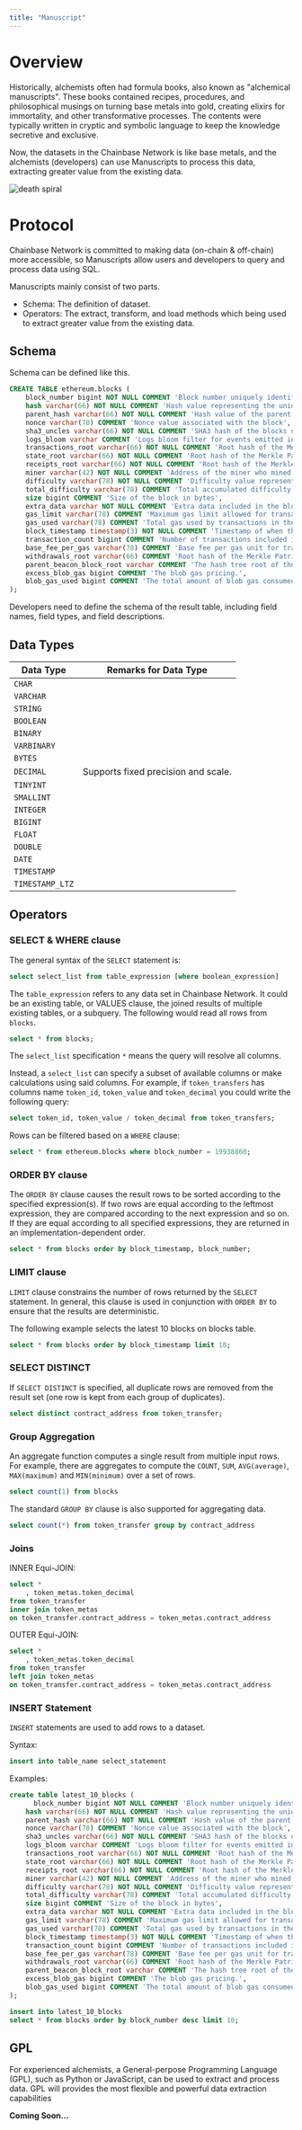 ```yaml
---
title: "Manuscript"
---
```


# Overview

Historically, alchemists often had formula books, also known as "alchemical manuscripts". These books contained recipes, procedures, and philosophical musings on turning base metals into gold, creating elixirs for immortality, and other transformative processes. The contents were typically written in cryptic and symbolic language to keep the knowledge secretive and exclusive.

Now, the datasets in the Chainbase Network is like base metals, and the alchemists (developers) can use Manuscripts to process this data, extracting greater value from the existing data.

![death spiral](../images/manuscripts_overview.png)

# Protocol

Chainbase Network is committed to making data (on-chain & off-chain) more accessible, so Manuscripts allow users and developers to query and process data using SQL.

Manuscripts mainly consist of two parts.

- Schema: The definition of dataset.
- Operators: The extract, transform, and load methods which being used to extract greater value from the existing data.

## Schema

Schema can be defined like this.

```sql
CREATE TABLE ethereum.blocks (
    block_number bigint NOT NULL COMMENT 'Block number uniquely identifying the block',
    hash varchar(66) NOT NULL COMMENT 'Hash value representing the unique identity of the block(with bloom filter)',
    parent_hash varchar(66) NOT NULL COMMENT 'Hash value of the parent block(with bloom filter)',
    nonce varchar(78) COMMENT 'Nonce value associated with the block',
    sha3_uncles varchar(66) NOT NULL COMMENT 'SHA3 hash of the blocks uncle data(with bloom filter)',
    logs_bloom varchar COMMENT 'Logs bloom filter for events emitted in transactions',
    transactions_root varchar(66) NOT NULL COMMENT 'Root hash of the Merkle Patricia Trie for transactions(with bloom filter)',
    state_root varchar(66) NOT NULL COMMENT 'Root hash of the Merkle Patricia Trie for the state(with bloom filter)',
    receipts_root varchar(66) NOT NULL COMMENT 'Root hash of the Merkle Patricia Trie for receipts(with bloom filter)',
    miner varchar(42) NOT NULL COMMENT 'Address of the miner who mined the block(with bloom filter)',
    difficulty varchar(78) NOT NULL COMMENT 'Difficulty value representing the mining difficulty',
    total_difficulty varchar(78) COMMENT 'Total accumulated difficulty of the blockchain',
    size bigint COMMENT 'Size of the block in bytes',
    extra_data varchar NOT NULL COMMENT 'Extra data included in the block',
    gas_limit varchar(78) COMMENT 'Maximum gas limit allowed for transactions in the block',
    gas_used varchar(78) COMMENT 'Total gas used by transactions in the block',
    block_timestamp timestamp(3) NOT NULL COMMENT 'Timestamp of when the block was mined',
    transaction_count bigint COMMENT 'Number of transactions included in the block',
    base_fee_per_gas varchar(78) COMMENT 'Base fee per gas unit for transactions in the block',
    withdrawals_root varchar(66) COMMENT 'Root hash of the Merkle Patricia Trie for withdrawals',
    parent_beacon_block_root varchar COMMENT 'The hash tree root of the parent beacon block for the given execution block',
    excess_blob_gas bigint COMMENT 'The blob gas pricing.',
    blob_gas_used bigint COMMENT 'The total amount of blob gas consumed by transactions in the block'
);
```

Developers need to define the schema of the result table, including field names, field types, and field descriptions.

## Data Types

| Data Type       | Remarks for Data Type               |
| --------------- | ----------------------------------- |
| `CHAR`          |                                     |
| `VARCHAR`       |                                     |
| `STRING`        |                                     |
| `BOOLEAN`       |                                     |
| `BINARY`        |                                     |
| `VARBINARY`     |                                     |
| `BYTES`         |                                     |
| `DECIMAL`       | Supports fixed precision and scale. |
| `TINYINT`       |                                     |
| `SMALLINT`      |                                     |
| `INTEGER`       |                                     |
| `BIGINT`        |                                     |
| `FLOAT`         |                                     |
| `DOUBLE`        |                                     |
| `DATE`          |                                     |
| `TIMESTAMP`     |                                     |
| `TIMESTAMP_LTZ` |                                     |

## Operators

### SELECT & WHERE clause

The general syntax of the `SELECT` statement is:

```sql
select select_list from table_expression [where boolean_expression]
```

The `table_expression` refers to any data set in Chainbase Network. It could be an existing table, or VALUES clause, the joined results of multiple existing tables, or a subquery. The following would read all rows from `blocks`.

```sql
select * from blocks;
```

The `select_list` specification `*` means the query will resolve all columns.

Instead, a `select_list` can specify a subset of available columns or make calculations using said columns. For example, if `token_transfers` has columns name `token_id`, `token_value` and `token_decimal` you could write the following query:

```sql
select token_id, token_value / token_decimal from token_transfers;
```

Rows can be filtered based on a `WHERE` clause:

```sql
select * from ethereum.blocks where block_number = 19938860;
```

### ORDER BY clause

The `ORDER BY` clause causes the result rows to be sorted according to the specified expression(s). If two rows are equal according to the leftmost expression, they are compared according to the next expression and so on. If they are equal according to all specified expressions, they are returned in an implementation-dependent order.

```sql
select * from blocks order by block_timestamp, block_number;
```

### LIMIT clause

`LIMIT` clause constrains the number of rows returned by the `SELECT` statement. In general, this clause is used in conjunction with `ORDER BY` to ensure that the results are deterministic.

The following example selects the latest 10 blocks on blocks table.

```sql
select * from blocks order by block_timestamp limit 10;
```

### SELECT DISTINCT

If `SELECT DISTINCT` is specified, all duplicate rows are removed from the result set (one row is kept from each group of duplicates).

```sql
select distinct contract_address from token_transfer;
```

### Group Aggregation

An aggregate function computes a single result from multiple input rows. For example, there are aggregates to compute the `COUNT`, `SUM`, `AVG(average)`, `MAX(maximum)` and `MIN(minimum)` over a set of rows.

```sql
select count(1) from blocks
```

The standard `GROUP BY` clause is also supported for aggregating data.

```sql
select count(*) from token_transfer group by contract_address
```

### Joins

INNER Equi-JOIN:

```sql
select *
	, token_metas.token_decimal
from token_transfer
inner join token_metas
on token_transfer.contract_address = token_metas.contract_address
```

OUTER Equi-JOIN:

```sql
select *
	, token_metas.token_decimal
from token_transfer
left join token_metas
on token_transfer.contract_address = token_metas.contract_address
```

### INSERT Statement

`INSERT` statements are used to add rows to a dataset.

Syntax:

```sql
insert into table_name select_statement
```

Examples:

```sql
create table latest_10_blocks (
	  block_number bigint NOT NULL COMMENT 'Block number uniquely identifying the block',
    hash varchar(66) NOT NULL COMMENT 'Hash value representing the unique identity of the block(with bloom filter)',
    parent_hash varchar(66) NOT NULL COMMENT 'Hash value of the parent block(with bloom filter)',
    nonce varchar(78) COMMENT 'Nonce value associated with the block',
    sha3_uncles varchar(66) NOT NULL COMMENT 'SHA3 hash of the blocks uncle data(with bloom filter)',
    logs_bloom varchar COMMENT 'Logs bloom filter for events emitted in transactions',
    transactions_root varchar(66) NOT NULL COMMENT 'Root hash of the Merkle Patricia Trie for transactions(with bloom filter)',
    state_root varchar(66) NOT NULL COMMENT 'Root hash of the Merkle Patricia Trie for the state(with bloom filter)',
    receipts_root varchar(66) NOT NULL COMMENT 'Root hash of the Merkle Patricia Trie for receipts(with bloom filter)',
    miner varchar(42) NOT NULL COMMENT 'Address of the miner who mined the block(with bloom filter)',
    difficulty varchar(78) NOT NULL COMMENT 'Difficulty value representing the mining difficulty',
    total_difficulty varchar(78) COMMENT 'Total accumulated difficulty of the blockchain',
    size bigint COMMENT 'Size of the block in bytes',
    extra_data varchar NOT NULL COMMENT 'Extra data included in the block',
    gas_limit varchar(78) COMMENT 'Maximum gas limit allowed for transactions in the block',
    gas_used varchar(78) COMMENT 'Total gas used by transactions in the block',
    block_timestamp timestamp(3) NOT NULL COMMENT 'Timestamp of when the block was mined',
    transaction_count bigint COMMENT 'Number of transactions included in the block',
    base_fee_per_gas varchar(78) COMMENT 'Base fee per gas unit for transactions in the block',
    withdrawals_root varchar(66) COMMENT 'Root hash of the Merkle Patricia Trie for withdrawals',
    parent_beacon_block_root varchar COMMENT 'The hash tree root of the parent beacon block for the given execution block',
    excess_blob_gas bigint COMMENT 'The blob gas pricing.',
    blob_gas_used bigint COMMENT 'The total amount of blob gas consumed by transactions in the block'
);

insert into latest_10_blocks
select * from blocks order by block_number desc limit 10;
```

## GPL

For experienced alchemists, a General-perpose Programming Language (GPL), such as Python or JavaScript, can be used to extract and process data. GPL will provides the most flexible and powerful data extraction capabilities

**Coming Soon…**
